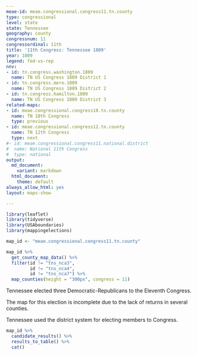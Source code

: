 ```yaml
---
meae-id: meae.congressional.congress11.tn.county
type: congressional
level: state
state: Tennessee
geography: county
congressnum: 11
congressordinal: 11th
title: '11th Congress: Tennessee 1809'
year: 1809
legend: fed-vs-rep
nnv:
- id: tn.congress.washington.1809
  name: TN US Congress 1809 District 1
- id: tn.congress.mero.1809
  name: TN US Congress 1809 District 2
- id: tn.congress.hamilton.1809
  name: TN US Congress 1809 District 3
related-maps:
- id: meae.congressional.congress10.tn.county
  name: TN 10th Congress
  type: previous
- id: meae.congressional.congress12.tn.county
  name: TN 12th Congress
  type: next
#- id: meae.congressional.congress11.national.district
#  name: National 11th Congress
#  type: national
output:
  md_document:
    variant: markdown
  html_document:
    theme: default
always_allow_html: yes
layout: maps-show

---
```


```r
library(leaflet)
library(tidyverse)
library(USAboundaries)
library(mappingelections)

map_id <- "meae.congressional.congress11.tn.county"
```

<div class="map">

```r
map_id %>%
  get_county_map_data() %>%
  filter(id != "tns_nca3",
         id != "tns_nca4",
         id != "tns_nca7") %>% 
  map_counties(height = "300px", congress = 11)
```

</div>

Tennessee elected three Democratic-Republicans to the Eleventh Congress.

The map for this election is incomplete due to the lack of returns in several counties. 

Tennessee used the district system for electing members to Congress. 

<div class="results-table">

```r
map_id %>%
  candidate_results() %>%
  results_to_table() %>%
  cat()
```

</div>
